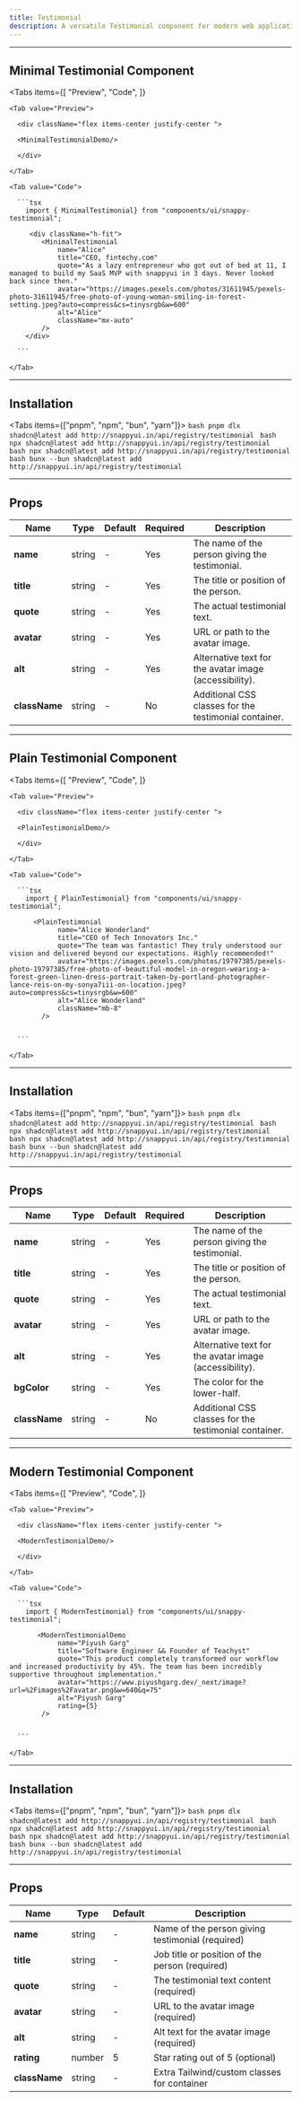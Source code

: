 ```yaml
---
title: Testimonial
description: A versatile Testimonial component for modern web applications
---
```




---

## Minimal Testimonial Component

<Tabs
  items={[
    "Preview",
    "Code",
  ]}
>

    <Tab value="Preview">

      <div className="flex items-center justify-center ">
        
      <MinimalTestimonialDemo/>

      </div>

    </Tab>

    <Tab value="Code">

      ```tsx
        import { MinimalTestimonial} from "components/ui/snappy-testimonial";

         <div className="h-fit">
            <MinimalTestimonial
                name="Alice"
                title="CEO, fintechy.com"
                quote="As a lazy entrepreneur who got out of bed at 11, I managed to build my SaaS MVP with snappyui in 3 days. Never looked back since then."
                avatar="https://images.pexels.com/photos/31611945/pexels-photo-31611945/free-photo-of-young-woman-smiling-in-forest-setting.jpeg?auto=compress&cs=tinysrgb&w=600"
                alt="Alice"
                className="mx-auto"
            />
        </div>

      ```

    </Tab>

</Tabs>

---
## Installation

<Tabs items={["pnpm", "npm", "bun", "yarn"]}>
  <Tab value="pnpm">
    ```bash
    pnpm dlx shadcn@latest add http://snappyui.in/api/registry/testimonial
    ```
  </Tab>
  <Tab value="npm">
    ```bash
    npx shadcn@latest add http://snappyui.in/api/registry/testimonial
    ```
  </Tab>
  <Tab value="yarn">
    ```bash
    npx shadcn@latest add http://snappyui.in/api/registry/testimonial
    ```
  </Tab>
  <Tab value="bun">
    ```bash
    bunx --bun shadcn@latest add http://snappyui.in/api/registry/testimonial
    ```
  </Tab>
</Tabs>

---


## Props

| **Name** | **Type** | **Default** | **Required** | **Description** |
|-------------|----------|-------------|--------------|---------------------------------------------------------|
| **name** | string   | -           | Yes          | The name of the person giving the testimonial.          |
| **title** | string   | -           | Yes          | The title or position of the person.                    |
| **quote** | string   | -           | Yes          | The actual testimonial text.                            |
| **avatar** | string   | -           | Yes          | URL or path to the avatar image.                        |
| **alt** | string   | -           | Yes          | Alternative text for the avatar image (accessibility). |
| **className** | string   | -           | No           | Additional CSS classes for the testimonial container.   |

---

## Plain Testimonial Component

<Tabs
  items={[
    "Preview",
    "Code",
  ]}
>

    <Tab value="Preview">

      <div className="flex items-center justify-center ">
        
      <PlainTestimonialDemo/>

      </div>

    </Tab>

    <Tab value="Code">

      ```tsx
        import { PlainTestimonial} from "components/ui/snappy-testimonial";

          <PlainTestimonial
                name="Alice Wonderland"
                title="CEO of Tech Innovators Inc."
                quote="The team was fantastic! They truly understood our vision and delivered beyond our expectations. Highly recommended!"
                avatar="https://images.pexels.com/photos/19797385/pexels-photo-19797385/free-photo-of-beautiful-model-in-oregon-wearing-a-forest-green-linen-dress-portrait-taken-by-portland-photographer-lance-reis-on-my-sonya7iii-on-location.jpeg?auto=compress&cs=tinysrgb&w=600"
                alt="Alice Wonderland"
                className="mb-8"
            />


      ```

    </Tab>

</Tabs>

---
## Installation

<Tabs items={["pnpm", "npm", "bun", "yarn"]}>
  <Tab value="pnpm">
    ```bash
    pnpm dlx shadcn@latest add http://snappyui.in/api/registry/testimonial
    ```
  </Tab>
  <Tab value="npm">
    ```bash
    npx shadcn@latest add http://snappyui.in/api/registry/testimonial
    ```
  </Tab>
  <Tab value="yarn">
    ```bash
    npx shadcn@latest add http://snappyui.in/api/registry/testimonial
    ```
  </Tab>
  <Tab value="bun">
    ```bash
    bunx --bun shadcn@latest add http://snappyui.in/api/registry/testimonial
    ```
  </Tab>
</Tabs>

---


## Props

| **Name** | **Type** | **Default** | **Required** | **Description** |
|-------------|----------|-------------|--------------|---------------------------------------------------------|
| **name** | string   | -           | Yes          | The name of the person giving the testimonial.          |
| **title** | string   | -           | Yes          | The title or position of the person.                    |
| **quote** | string   | -           | Yes          | The actual testimonial text.                            |
| **avatar** | string   | -           | Yes          | URL or path to the avatar image.                        |
| **alt** | string   | -           | Yes          | Alternative text for the avatar image (accessibility). |
| **bgColor** | string   | -           | Yes          | The color for the lower-half. |
| **className** | string   | -           | No           | Additional CSS classes for the testimonial container.   |

---

## Modern Testimonial Component

<Tabs
  items={[
    "Preview",
    "Code",
  ]}
>

    <Tab value="Preview">

      <div className="flex items-center justify-center ">
        
      <ModernTestimonialDemo/>

      </div>

    </Tab>

    <Tab value="Code">

      ```tsx
        import { ModernTestimonial} from "components/ui/snappy-testimonial";

           <ModernTestimonialDemo
                name="Piyush Garg"
                title="Software Engineer && Founder of Teachyst"
                quote="This product completely transformed our workflow and increased productivity by 45%. The team has been incredibly supportive throughout implementation."
                avatar="https://www.piyushgarg.dev/_next/image?url=%2Fimages%2Favatar.png&w=640&q=75"
                alt="Piyush Garg"
                rating={5}
            />


      ```

    </Tab>

</Tabs>

---
## Installation

<Tabs items={["pnpm", "npm", "bun", "yarn"]}>
  <Tab value="pnpm">
    ```bash
    pnpm dlx shadcn@latest add http://snappyui.in/api/registry/testimonial
    ```
  </Tab>
  <Tab value="npm">
    ```bash
    npx shadcn@latest add http://snappyui.in/api/registry/testimonial
    ```
  </Tab>
  <Tab value="yarn">
    ```bash
    npx shadcn@latest add http://snappyui.in/api/registry/testimonial
    ```
  </Tab>
  <Tab value="bun">
    ```bash
    bunx --bun shadcn@latest add http://snappyui.in/api/registry/testimonial
    ```
  </Tab>
</Tabs>

---


## Props

| Name                 | Type       | Default   | Description                                       |
| -------------------- | ---------- | --------- | ------------------------------------------------- |
| **name**             | string     | -         | Name of the person giving testimonial (required)  |
| **title**            | string     | -         | Job title or position of the person (required)    |
| **quote**            | string     | -         | The testimonial text content (required)           |
| **avatar**           | string     | -         | URL to the avatar image (required)                |
| **alt**              | string     | -         | Alt text for the avatar image (required)          |
| **rating**           | number     | 5         | Star rating out of 5 (optional)                   |
| **className**        | string     | -         | Extra Tailwind/custom classes for container       | testimonial container.   |
